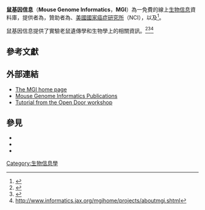 '''鼠基因信息'''（'''Mouse Genome Informatics'''，'''MGI'''）為一免費的線上[[生物信息學|生物信息]]資料庫，提供者為{{le|The Jackson Laboratory|The Jackson Laboratory|傑克遜實驗室}}，贊助者為{{le|NHGRI}}、[[美國國家癌症研究所|美國國家癌症研究所]]（NCI），以及{{le|NICHD}}<ref>{{Cite web |url=http://www.informatics.jax.org/mgihome/other/mgi_funding.shtml |title=存档副本 |accessdate=2015-01-26 |archive-date=2018-10-08 |archive-url=https://web.archive.org/web/20181008053351/http://www.informatics.jax.org/mgihome/other/mgi_funding.shtml |dead-url=no }}</ref>。

鼠基因信息提供了實驗老鼠遺傳學和生物學上的相關資訊。<ref>{{cite journal |author=Shaw D |title=Searching the Mouse Genome Informatics (MGI) resources for information on mouse biology from genotype to phenotype |journal=Curr Protoc Bioinformatics |volume=Chapter 1 |pages=Unit 1.7 |date=May 2004 |pmid=18428715 |doi=10.1002/0471250953.bi0107s05 }}</ref><ref>{{cite conference |author=Qi D, Blake JA, Kadin JA, Richardson JE, Ringwald M, Eppig JT, Bult CJ |title=Data integration in the mouse genome informatics (MGI) database |conference=Computational Systems Bioinformatics Conference, 2005. Workshops and Poster Abstracts. IEEE |pages=37–8 |date=8–11 August 2005 |isbn=0-7695-2442-7 |doi=10.1109/CSBW.2005.48 |url=http://ieeexplore.ieee.org/xpls/abs_all.jsp?arnumber=1540530 |access-date=2015-01-26 |archive-date=2019-12-17 |archive-url=https://web.archive.org/web/20191217234715/http://ieeexplore.ieee.org/xpls/abs_all.jsp?arnumber=1540530 |dead-url=no }}</ref><ref>http://www.informatics.jax.org/mgihome/projects/aboutmgi.shtml</ref>

== 參考文獻 ==
{{reflist}}

== 外部連結 ==
* [http://www.informatics.jax.org/ The MGI home page]
* [http://www.informatics.jax.org/mgihome/other/publications.shtml  Mouse Genome Informatics Publications]
* [ftp://ftp.sanger.ac.uk/pub4/opendoor/washington/2011/manuals/module1_ikmc.pdf Tutorial from the Open Door workshop]{{Dead link|date=2018年11月 |bot=InternetArchiveBot |fix-attempted=yes }}

== 參見 ==
* {{tsl|en|Flybase||Flybase}}
* {{tsl|en|Wormbase||Wormbase}}
* {{tsl|en|Xenbase||Xenbase}}

[[Category:生物信息學|Category:生物信息學]]

{{bioinformatics-stub}}